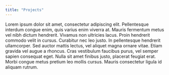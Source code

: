 ```yaml
---
title: "Projects"
---
```


Lorem ipsum dolor sit amet, consectetur adipiscing elit. Pellentesque interdum congue enim, quis varius enim viverra at. Mauris fermentum metus vel nibh dictum hendrerit. Vivamus non ultricies lacus. Proin hendrerit commodo velit in cursus. Curabitur nec leo justo. In pellentesque hendrerit ullamcorper. Sed auctor mattis lectus, vel aliquet magna ornare vitae. Etiam gravida vel augue a rhoncus. Cras vestibulum faucibus purus, vel semper sapien consequat eget. Nulla sit amet finibus justo, placerat feugiat erat. Morbi congue metus pretium leo mollis cursus. Mauris consectetur ligula id aliquam rutrum.
